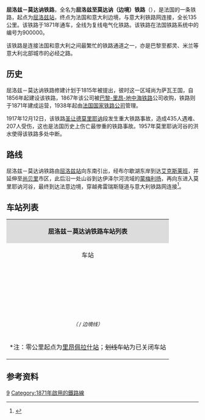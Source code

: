 {{Infobox rail system-route
|collapsed=no
|box_width=
|rail_name=屈洛兹－莫达讷铁路<br>{{lang|fr|Ligne de Culoz à Modane (frontière)}}
|banner_color=
|sec_banner_color=
|logo_filename={{法国交通标志/铁路|900000}}
|image_width=
|logo_bgcolor=
|logo_note=
|image =900000 - Ligne de Culoz à Modane (frontière) - Fr.png
|imagesize=
|caption=屈洛兹－莫达讷铁路路线图
|system_map=
|mapimage_width=
|map_bgcolor=
|locale={{FRA}}
|service_type=客货共用
|start=[[屈洛兹站|屈洛兹站]]、{{FRA}}/{{ITA}}边境
|begin_operation=
|end_operation=
|operation_note=
|system_length=135km
|length_in_operation=135km
|total_length=
|status=
|line_title=线路
|lines=[[复线铁路|复线铁路]]
|stations=
|route_title=线路
|main_route=
|secondary_route=
|branch_route=
|standard=
|main_stations=[[屈洛兹站|屈洛兹站]]、[[艾克斯莱班-勒勒瓦尔站|艾克斯莱班-勒勒瓦尔站]]、[[尚贝里-沙勒莱索站|尚贝里-沙勒莱索站]]、[[蒙梅利扬站|蒙梅利扬站]]、[[莫达讷站|莫达讷站]]
|ridership=
|fleet_size=
|max_speed= 95-160km/h
|track_gauge=
|distance_between_mainlines=
|min_radius=500m
|max_grade=30 ‰
|block_signal=
|electrified=1500 V continu
|depot=
|operator={{法国交通数据|sncf}}
|franchise=
|hq=
|key_person=
|website=
|route_map=
}}

'''屈洛兹－莫达讷铁路'''，全名为'''屈洛兹至莫达讷（边境）铁路'''（{{lang-fr|Ligne de Culoz à Modane (frontière)}}），是法国的一条铁路，起点为[[屈洛兹站|屈洛兹站]]，终点为法国和意大利边境，与意大利铁路网连接，全长135公里。该铁路于1871年通车，全线为复线电气化铁路。该铁路在法国铁路系统中的编号为900000。

该铁路是连接法国和意大利之间最繁忙的铁路通道之一，亦是巴黎至都灵、米兰等意大利北部城市的必经之路。

==历史==

屈洛兹－莫达讷铁路修建计划于1815年被提出，彼时这一区域尚为萨瓦王国，{{link-fr|维克多·埃芒纽埃尔铁路公司|Compagnie du chemin de fer Victor-Emmanuel}}自1856年起建设该铁路，1867年该公司被[[巴黎-里昂-地中海铁路|巴黎-里昂-地中海铁路]]公司收购，铁路则于1871年建成运营，1938年起由[[法国国家铁路公司|法国国家铁路公司]]管理。

1917年12月12日，该铁路[[圣让德莫里耶讷|圣让德莫里耶讷]]段发生重大铁路事故，造成435人遇难、207人受伤，这也是法国历史上伤亡最惨重的铁路事故。1957年莫里耶讷河谷的洪水使得该铁路多处中断。
==路线==
屈洛兹－莫达讷铁路由[[屈洛兹站|屈洛兹站]]向东南引出，经布尔歇湖东岸到达[[艾克斯莱班|艾克斯莱班]]，并延伸至[[尚贝里|尚贝里]]市区，此后沿一处山谷到达伊泽尔河流域的[[蒙梅利扬|蒙梅利扬]]，再向东进入莫里耶讷河谷，最终到达法意边境，穿越弗雷瑞斯隧道与意大利铁路网连接<ref name="geo">{{Cite web|url=https://www.geoportail.gouv.fr/carte|title=Carte|accessdate=2021-01-29|author=Géoportail|language=fr|publisher=Géoportail|archive-url=https://web.archive.org/web/20170129154129/https://www.geoportail.gouv.fr/carte/|archive-date=2017-01-29|dead-url=yes}}</ref>。

==车站列表==
{{Main|{{link-fr|屈洛兹－莫达讷铁路线路图|Schéma de la ligne de Culoz à Modane (frontière)}}}}
{| class="wikitable mw-collapsible " style="margin:1em auto 1em auto; font-size:smaller"
|colspan="5" align="center" style="background:#DCDCDC"|'''屈洛兹－莫达讷铁路车站列表'''
|-
!align="center" |车站
!align="center" |公里数*
!align="center" |交汇路线
!align="center" |本线停靠车种
!align="center" |可换乘交通
|-
|align="center" rowspan=2|{{Arret|Culoz|[[屈洛兹站|屈洛兹站]]}}
|101.355
|{{法国交通标志/铁路|890000}} [[里昂－日内瓦铁路|里昂－日内瓦铁路]]<small>（[[里昂佩拉什站|里昂]]方向）</small>↑<br>{{法国交通标志/铁路|890000}} [[里昂－日内瓦铁路|里昂－日内瓦铁路]]<small>（[[日内瓦科尔纳万车站|日内瓦]]方向）</small>↘
|align="center"|{{法国交通数据|ter|ara}} 
|{{法国交通数据|car|01}}
|-
|101.904
|联络线，前往[[里昂－日内瓦铁路|里昂－日内瓦铁路]]的[[日内瓦科尔纳万车站|日内瓦]]方向↗
|
|
|-
|align="center"|{{Arret|Vions - Chanaz|[[维永-沙纳兹站|维永-沙纳兹站]]}}
|104.393
|
|align="center"|{{法国交通数据|ter|ara}} 
|{{法国交通数据|car|01}}
|-
|align="center"|{{Arret|Chindrieux|[[尚德里厄站|尚德里厄站]]}}
|108.324
|
|align="center"|{{法国交通数据|ter|ara}} 
|{{法国交通数据|car|01}}
|-
|align="center"|{{Arret|Aix-les-Bains - Le Revard|[[艾克斯莱班-勒勒瓦尔站|艾克斯莱班-勒勒瓦尔站]]}}
|123.622
|{{法国交通标志/铁路|897000}} [[艾克斯莱班－阿讷马斯铁路|艾克斯莱班－阿讷马斯铁路]]<small>（[[阿讷马斯站|阿讷马斯]]方向）</small>↗
|align="center"|{{法国交通数据|tgv}}<br>{{法国交通数据|ter|ara}} 
|{{法国交通数据|car|73}}<br>{{法国交通数据/城市公共交通|艾克斯莱班}}
|-
|align="center"|{{Arret|Chambéry - Challes-les-Eaux|[[尚贝里-沙勒莱索站|尚贝里-沙勒莱索站]]}}
|137.673
|{{法国交通标志/铁路|903000}} [[圣安德烈德加兹－尚贝里铁路|圣安德烈德加兹－尚贝里铁路]]<small>（[[圣安德烈德加兹站|圣安德烈德加兹]]方向）</small>↖
|align="center"|{{法国交通数据|tgv}}<br>{{法国交通数据|ter|ara}} 
|{{法国交通数据|car|73}}<br>{{法国交通数据/城市公共交通|尚贝里}}
|-
|align="center"|{{Arret|<s>Chignin - Les Marches|希尼安-莱马尔什站</s>}}
|147.499
|
|
|
|-
|align="center" rowspan=2|{{Arret|Montmélian|[[蒙梅利扬站|蒙梅利扬站]]}}
|150.903
|{{法国交通标志/铁路|909000}} [[格勒诺布尔－蒙梅利扬铁路|格勒诺布尔－蒙梅利扬铁路]]<small>（[[格勒诺布尔站|格勒诺布尔]]方向）</small>↙
|align="center"|{{法国交通数据|ter|ara}} 
|{{法国交通数据|car|73}}
|-
|151.672
|联络线，通向[[格勒诺布尔－蒙梅利扬铁路|格勒诺布尔－蒙梅利扬铁路]]的[[格勒诺布尔站|格勒诺布尔]]方向↖
|
|
|-
|align="center"|{{Arret|<s>Saint-Jean-de-la-Porte|圣让德拉波尔特站</s>}}
|160.967
|
|
|
|-
|align="center"|{{Arret|Saint-Pierre-d'Albigny|[[圣皮埃尔达尔比尼站|圣皮埃尔达尔比尼站]]}}
|162.381
|{{法国交通标志/铁路|899000}} [[圣皮埃尔达尔比尼－圣莫里斯堡铁路|圣皮埃尔达尔比尼－圣莫里斯堡铁路]]<small>（[[圣莫里斯堡站|圣莫里斯堡]]方向）</small>↘
|align="center"|{{法国交通数据|ter|ara}} 
|{{法国交通数据|car|73}}
|-
|align="center"|{{Arret|Chamousset|[[沙穆塞站|沙穆塞站]]}}
|166.865
|
|align="center"|{{法国交通数据|ter|ara}} 
|{{法国交通数据|car|73}}
|-
|align="center"|{{Arret|<s>Aiton - Bourgneuf|艾通-新堡站</s>}}
|170.750
|
|
|
|-
|align="center"|{{Arret|Aiguebelle|[[艾格贝勒站|艾格贝勒站]]}}
|175.198
|
|align="center"|{{法国交通数据|ter|ara}} 
|
|-
|align="center"|{{Arret|Épierre - Saint-Léger|[[埃皮埃尔-圣莱热站|埃皮埃尔-圣莱热站]]}}
|185.364
|
|align="center"|{{法国交通数据|ter|ara}} 
|
|-
|align="center"|{{Arret|Saint-Avre - La Chambre|[[圣阿夫尔-拉尚布尔站|圣阿夫尔-拉尚布尔站]]}}
|198.081
|
|align="center"|{{法国交通数据|ter|ara}} 
|{{法国交通数据|car|73}}
|-
|align="center"|{{Arret|Saint-Jean-de-Maurienne-Arvan|[[圣让德莫里耶讷阿尔旺站|圣让德莫里耶讷阿尔旺站]]}}
|208.088
|
|align="center"|{{法国交通数据|ter|ara}} 
|{{法国交通数据|car|73}}<br>''摆渡巴士''
|-
|align="center"|{{Arret|Saint-Michel - Valloire|[[圣米歇尔-瓦卢瓦尔站|圣米歇尔-瓦卢瓦尔站]]}}
|220.364
|
|align="center"|{{法国交通数据|ter|ara}} 
|{{法国交通数据|car|73}}
|-
|align="center"|{{Arret|Modane|[[莫达讷站|莫达讷站]]}}
|235.969
|
|align="center"|{{法国交通数据|tgv}}<br>{{法国交通数据|ter|ara}}<br>[[意大利列车|Trenitalia]]
|{{法国交通数据|car|73}}
|-
|{{link-fr|弗雷瑞斯铁路隧道|Tunnel ferroviaire du Fréjus|弗雷瑞斯隧道}}<br><small>''（{{FRA}} / {{ITA}}边境线）''</small>
|247.316
|colspan=3|{{link-fr|弗雷瑞斯铁路|Ligne du Fréjus}}<small>（米兰、都灵方向）</small>↓
|-
|colspan=5|<nowiki>*</nowiki>注：零公里起点为[[里昂佩拉什站|里昂佩拉什站]]；<s>划线车站</s>为已关闭车站
|}

==参考资料==
{{Reflist}}
{{法国主要铁路线}}
[[Category:法國鐵路線|9]]
[[Category:1871年啟用的鐵路線|Category:1871年啟用的鐵路線]]